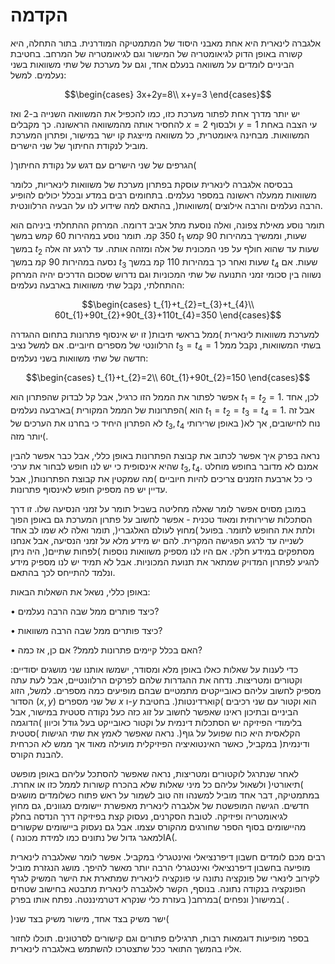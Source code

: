 
# הקדמה {#הקדמה .unnumbered}

::: flushright
:::

אלגברה לינארית היא אחת מאבני היסוד של המתמטיקה המודרנית. בתור התחלה, היא קשורה באופן הדוק לגיאומטריה של המישור וגם לגיאומטריה של המרחב. בחטיבת הביניים לומדים על משוואה בנעלם אחד, וגם על מערכת של שתי משוואות בשני נעלמים. למשל:

 $$\begin{cases}
3x+2y=8\\
x+y=3
\end{cases}$$

יש יותר מדרך אחת לפתור מערכת כזו, כמו להכפיל את המשוואה השנייה ב-$2$ ואז להחסיר אותה מהמשוואה הראשונה. כך מקבלים $x=2$ ולבסוף $y=1$ עי הצבה באחת המשוואות. מבחינה גיאומטרית, כל משוואה מייצגת קו ישר במישור, ופתרון המערכת מוביל לנקודת החיתוך של שני הישרים.

::: center
)הגרפים של שני הישרים עם דגש על נקודת החיתוך(
:::

בבסיסה אלגברה לינארית עוסקת בפתרון מערכת של משוואות לינאריות, כלומר משוואות ממעלה ראשונה במספר נעלמים. בתחומים רבים במדע ובכלל יכולים להופיע הרבה נעלמים והרבה אילוצים )משוואות(, בהתאם למה שידוע לנו על הבעיה הרלוונטית.

::: example
תומר נוסע מאילת צפונה, ואלה נוסעת מתל אביב דרומה. המרחק ההתחלתי ביניהם הוא $350$ קמ. תומר נוסע במהירות $60$ קמש במשך $t_{1}$ שעות, וממשיך במהירות $90$ קמש במשך $t_{2}$ שעות עד שהוא חולף על פני המכונית של אלה ומזהה אותה. עד לרגע זה אלה נסעה במהירות $90$ קמ במשך $t_{3}$ שעות ואחר כך במהירות $110$ קמ במשך $t_{4}$ שעות. אם נשווה בין סכומי זמני התנועה של שתי המכוניות וגם נדרוש שסכום הדרכים יהיה המרחק ההתחלתי, נקבל שתי משוואות בארבעה נעלמים:

 $$\begin{cases}
t_{1}+t_{2}=t_{3}+t_{4}\\
60t_{1}+90t_{2}+90t_{3}+110t_{4}=350
\end{cases}$$

למערכת משוואות לינארית )ממל בראשי תיבות( זו יש אינסוף פתרונות בתחום ההגדרה הרלוונטי של מספרים חיוביים. אם למשל נציב $t_{3}=t_{4}=1$ בשתי המשוואות, נקבל ממל חדשה של שתי משוואות בשני נעלמים:

 $$\begin{cases}
t_{1}+t_{2}=2\\
60t_{1}+90t_{2}=150
\end{cases}$$

אפשר לפתור את הממל הזו כרגיל, אבל קל לבדוק שהפתרון הוא $t_{1}=t_{2}=1$. לכן, אחד הפתרונות של הממל המקורית )בארבעה נעלמים( הוא $t_{1}=t_{2}=t_{3}=t_{4}=1$. אבל זה לא הפתרון היחיד כי בחרנו את הערכים של $t_{3},t_{4}$ באופן שרירותי )נוח לחישובים, אך לא יותר מזה(.

נראה בפרק איך אפשר לכתוב את קבוצת הפתרונות באופן כללי, אבל כבר אפשר להבין שהיא אינסופית כי יש לנו חופש לבחור את ערכי $t_{3},t_{4}$. אמנם לא מדובר בחופש מוחלט כי כל ארבעת הזמנים צריכים להיות חיוביים )מה שמקטין את קבוצת הפתרונות(, אבל עדיין יש פה מספיק חופש לאינסוף פתרונות.

במובן מסוים אפשר לומר שאלה מחליטה בשביל תומר על זמני הנסיעה שלו. זו דרך הסתכלות שרירותית ומאוד טכנית - אפשר לחשוב על פתרון המערכת גם באופן הפוך ולתת את החופש לתומר. בפועל )מחוץ לעולם האלגברי(, תומר ואלה לא שמו לב אחד לשנייה עד לרגע הפגישה המקרית. להם יש מידע מלא על זמני הנסיעה, אבל אנחנו מסתפקים במידע חלקי. אם היו לנו מספיק משוואות נוספות )לפחות שתיים(, היה ניתן להגיע לפתרון המדויק שמתאר את תנועת המכוניות. אבל לא תמיד יש לנו מספיק מידע ונלמד להתייחס לכך בהתאם.
:::



באופן כללי, נשאל את השאלות הבאות:

• כיצד פותרים ממל שבה הרבה נעלמים?

• כיצד פותרים ממל שבה הרבה משוואות?

• האם בכלל קיימים פתרונות לממל? אם כן, אז כמה?

כדי לענות על שאלות כאלו באופן מלא ומסודר, ישמשו אותנו שני מושגים יסודיים: וקטורים ומטריצות. נדחה את ההגדרות שלהם לפרקים הרלוונטיים, אבל לעת עתה מספיק לחשוב עליהם כאובייקטים מתמטיים שבהם מופיעים כמה מספרים. למשל, הזוג הסדור $(x,y)$ של שני מספרים $x$ ו-$y$ הוא וקטור עם שני רכיבים )קוארדינטות(. בחטיבת הביניים ובתיכון ראינו שאפשר לחשוב על זוג כזה כעל נקודה סטטית במישור, אבל בלימודי הפיזיקה יש הסתכלות דינמית על וקטור כאובייקט בעל גודל וכיוון )הדוגמה הקלאסית היא כוח שפועל על גוף(. נראה שאפשר לאמץ את שתי הגישות )סטטית ודינמית( במקביל, כאשר האינטואיציה הפיזיקלית מועילה מאוד אך ממש לא הכרחית להבנת הקורס.

לאחר שנתרגל לוקטורים ומטריצות, נראה שאפשר להסתכל עליהם באופן מופשט )תיאורטי( ולשאול עליהם כל מיני שאלות שלא בהכרח קשורות לממל כזו או אחרת. במתמטיקה, דבר אחד מוביל למשנהו וזה טוב לשמור על ראש פתוח כשלומדים מושגים חדשים. הגישה המופשטת של אלגברה לינארית מאפשרת יישומים מגוונים, גם מחוץ לגיאומטריה ופיזיקה. לטובת הסקרנים, נעסוק קצת בפיזיקה דרך הנדסה בחלק מהיישומים בסוף הספר שחורגים מהקורס עצמו. אבל גם נעסוק ביישומים שקשורים למאגר גדול של נתונים כמו למידת מכונה )IA(.

רבים מכם לומדים חשבון דיפרנציאלי ואינטגרלי במקביל. אפשר לומר שאלגברה לינארית מופיעה בחשבון דיפרנציאלי ואינטגרלי הרבה יותר מאשר להיפך. מושג הנגזרת מוביל לקירוב לינארי של פונקציה נתונה עי פונקציה לינארית שמתארת את הישר המשיק לגרף הפונקציה בנקודה נתונה. בנוסף, הקשר לאלגברה לינארית מתבטא בחישוב שטחים )במישור( ונפחים )במרחב( בעזרת כלי שנקרא דטרמיננטה. נפתח אותו בפרק .

::: center
)ישר משיק בצד אחד, מישור משיק בצד שני(
:::

בספר מופיעות דוגמאות רבות, תרגילים פתורים וגם קישורים לסרטונים. תוכלו לחזור אליו בהמשך התואר ככל שתצטרכו להשתמש באלגברה לינארית.



